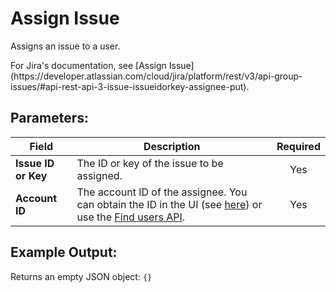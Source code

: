 
# Assign Issue

Assigns an issue to a user.

<Callout type="info">
	For Jira's documentation, see [Assign
	Issue](https://developer.atlassian.com/cloud/jira/platform/rest/v3/api-group-issues/#api-rest-api-3-issue-issueidorkey-assignee-put).
</Callout>

## Parameters:

| Field               | Description                                                                                                                                                                                                                                                         | Required |
| ------------------- | ------------------------------------------------------------------------------------------------------------------------------------------------------------------------------------------------------------------------------------------------------------------- | :------: |
| **Issue ID or Key** | The ID or key of the issue to be assigned.                                                                                                                                                                                                                          |   Yes    |
| **Account ID**      | The account ID of the assignee. You can obtain the ID in the UI (see [here](https://community.atlassian.com/t5/Jira-questions/where-can-i-find-my-Account-ID/qaq-p/976527)) or use the [Find users API](/integrations/available_integrations/jira/apis/find_users). |   Yes    |

## Example Output:

Returns an empty JSON object: `{}`
